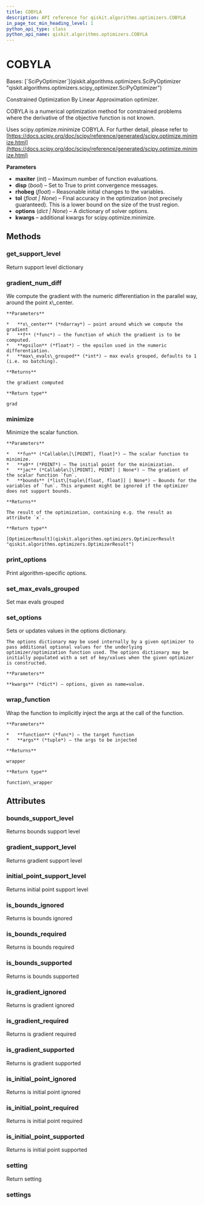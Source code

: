 ```yaml
---
title: COBYLA
description: API reference for qiskit.algorithms.optimizers.COBYLA
in_page_toc_min_heading_level: 1
python_api_type: class
python_api_name: qiskit.algorithms.optimizers.COBYLA
---
```


# COBYLA

<Class id="qiskit.algorithms.optimizers.COBYLA" isDedicatedPage={true} github="https://github.com/qiskit/qiskit/tree/stable/0.24/qiskit/algorithms/optimizers/cobyla.py" signature="COBYLA(maxiter=1000, disp=False, rhobeg=1.0, tol=None, options=None, **kwargs)">
  Bases: [`SciPyOptimizer`](qiskit.algorithms.optimizers.SciPyOptimizer "qiskit.algorithms.optimizers.scipy_optimizer.SciPyOptimizer")

  Constrained Optimization By Linear Approximation optimizer.

  COBYLA is a numerical optimization method for constrained problems where the derivative of the objective function is not known.

  Uses scipy.optimize.minimize COBYLA. For further detail, please refer to [https://docs.scipy.org/doc/scipy/reference/generated/scipy.optimize.minimize.html](https://docs.scipy.org/doc/scipy/reference/generated/scipy.optimize.minimize.html)

  **Parameters**

  *   **maxiter** (*int*) – Maximum number of function evaluations.
  *   **disp** (*bool*) – Set to True to print convergence messages.
  *   **rhobeg** (*float*) – Reasonable initial changes to the variables.
  *   **tol** (*float | None*) – Final accuracy in the optimization (not precisely guaranteed). This is a lower bound on the size of the trust region.
  *   **options** (*dict | None*) – A dictionary of solver options.
  *   **kwargs** – additional kwargs for scipy.optimize.minimize.

  ## Methods

  <span id="qiskit-algorithms-optimizers-cobyla-get-support-level" />

  ### get\_support\_level

  <Function id="qiskit.algorithms.optimizers.COBYLA.get_support_level" name="get_support_level" signature="COBYLA.get_support_level()">
    Return support level dictionary
  </Function>

  <span id="qiskit-algorithms-optimizers-cobyla-gradient-num-diff" />

  ### gradient\_num\_diff

  <Function id="qiskit.algorithms.optimizers.COBYLA.gradient_num_diff" name="gradient_num_diff" signature="static COBYLA.gradient_num_diff(x_center, f, epsilon, max_evals_grouped=None)">
    We compute the gradient with the numeric differentiation in the parallel way, around the point x\_center.

    **Parameters**

    *   **x\_center** (*ndarray*) – point around which we compute the gradient
    *   **f** (*func*) – the function of which the gradient is to be computed.
    *   **epsilon** (*float*) – the epsilon used in the numeric differentiation.
    *   **max\_evals\_grouped** (*int*) – max evals grouped, defaults to 1 (i.e. no batching).

    **Returns**

    the gradient computed

    **Return type**

    grad
  </Function>

  <span id="qiskit-algorithms-optimizers-cobyla-minimize" />

  ### minimize

  <Function id="qiskit.algorithms.optimizers.COBYLA.minimize" name="minimize" signature="COBYLA.minimize(fun, x0, jac=None, bounds=None)">
    Minimize the scalar function.

    **Parameters**

    *   **fun** (*Callable\[\[POINT], float]*) – The scalar function to minimize.
    *   **x0** (*POINT*) – The initial point for the minimization.
    *   **jac** (*Callable\[\[POINT], POINT] | None*) – The gradient of the scalar function `fun`.
    *   **bounds** (*list\[tuple\[float, float]] | None*) – Bounds for the variables of `fun`. This argument might be ignored if the optimizer does not support bounds.

    **Returns**

    The result of the optimization, containing e.g. the result as attribute `x`.

    **Return type**

    [OptimizerResult](qiskit.algorithms.optimizers.OptimizerResult "qiskit.algorithms.optimizers.OptimizerResult")
  </Function>

  <span id="qiskit-algorithms-optimizers-cobyla-print-options" />

  ### print\_options

  <Function id="qiskit.algorithms.optimizers.COBYLA.print_options" name="print_options" signature="COBYLA.print_options()">
    Print algorithm-specific options.
  </Function>

  <span id="qiskit-algorithms-optimizers-cobyla-set-max-evals-grouped" />

  ### set\_max\_evals\_grouped

  <Function id="qiskit.algorithms.optimizers.COBYLA.set_max_evals_grouped" name="set_max_evals_grouped" signature="COBYLA.set_max_evals_grouped(limit)">
    Set max evals grouped
  </Function>

  <span id="qiskit-algorithms-optimizers-cobyla-set-options" />

  ### set\_options

  <Function id="qiskit.algorithms.optimizers.COBYLA.set_options" name="set_options" signature="COBYLA.set_options(**kwargs)">
    Sets or updates values in the options dictionary.

    The options dictionary may be used internally by a given optimizer to pass additional optional values for the underlying optimizer/optimization function used. The options dictionary may be initially populated with a set of key/values when the given optimizer is constructed.

    **Parameters**

    **kwargs** (*dict*) – options, given as name=value.
  </Function>

  <span id="qiskit-algorithms-optimizers-cobyla-wrap-function" />

  ### wrap\_function

  <Function id="qiskit.algorithms.optimizers.COBYLA.wrap_function" name="wrap_function" signature="static COBYLA.wrap_function(function, args)">
    Wrap the function to implicitly inject the args at the call of the function.

    **Parameters**

    *   **function** (*func*) – the target function
    *   **args** (*tuple*) – the args to be injected

    **Returns**

    wrapper

    **Return type**

    function\_wrapper
  </Function>

  ## Attributes

  ### bounds\_support\_level

  <Attribute id="qiskit.algorithms.optimizers.COBYLA.bounds_support_level" name="bounds_support_level">
    Returns bounds support level
  </Attribute>

  ### gradient\_support\_level

  <Attribute id="qiskit.algorithms.optimizers.COBYLA.gradient_support_level" name="gradient_support_level">
    Returns gradient support level
  </Attribute>

  ### initial\_point\_support\_level

  <Attribute id="qiskit.algorithms.optimizers.COBYLA.initial_point_support_level" name="initial_point_support_level">
    Returns initial point support level
  </Attribute>

  ### is\_bounds\_ignored

  <Attribute id="qiskit.algorithms.optimizers.COBYLA.is_bounds_ignored" name="is_bounds_ignored">
    Returns is bounds ignored
  </Attribute>

  ### is\_bounds\_required

  <Attribute id="qiskit.algorithms.optimizers.COBYLA.is_bounds_required" name="is_bounds_required">
    Returns is bounds required
  </Attribute>

  ### is\_bounds\_supported

  <Attribute id="qiskit.algorithms.optimizers.COBYLA.is_bounds_supported" name="is_bounds_supported">
    Returns is bounds supported
  </Attribute>

  ### is\_gradient\_ignored

  <Attribute id="qiskit.algorithms.optimizers.COBYLA.is_gradient_ignored" name="is_gradient_ignored">
    Returns is gradient ignored
  </Attribute>

  ### is\_gradient\_required

  <Attribute id="qiskit.algorithms.optimizers.COBYLA.is_gradient_required" name="is_gradient_required">
    Returns is gradient required
  </Attribute>

  ### is\_gradient\_supported

  <Attribute id="qiskit.algorithms.optimizers.COBYLA.is_gradient_supported" name="is_gradient_supported">
    Returns is gradient supported
  </Attribute>

  ### is\_initial\_point\_ignored

  <Attribute id="qiskit.algorithms.optimizers.COBYLA.is_initial_point_ignored" name="is_initial_point_ignored">
    Returns is initial point ignored
  </Attribute>

  ### is\_initial\_point\_required

  <Attribute id="qiskit.algorithms.optimizers.COBYLA.is_initial_point_required" name="is_initial_point_required">
    Returns is initial point required
  </Attribute>

  ### is\_initial\_point\_supported

  <Attribute id="qiskit.algorithms.optimizers.COBYLA.is_initial_point_supported" name="is_initial_point_supported">
    Returns is initial point supported
  </Attribute>

  ### setting

  <Attribute id="qiskit.algorithms.optimizers.COBYLA.setting" name="setting">
    Return setting
  </Attribute>

  ### settings

  <Attribute id="qiskit.algorithms.optimizers.COBYLA.settings" name="settings" />
</Class>

